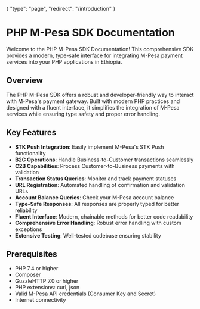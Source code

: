 {
"type": "page",
"redirect": "/introduction"
}

# PHP M-Pesa SDK Documentation

Welcome to the PHP M-Pesa SDK Documentation! This comprehensive SDK provides a modern, type-safe interface for integrating M-Pesa payment services into your PHP applications in Ethiopia.

## Overview

The PHP M-Pesa SDK offers a robust and developer-friendly way to interact with M-Pesa's payment gateway. Built with modern PHP practices and designed with a fluent interface, it simplifies the integration of M-Pesa services while ensuring type safety and proper error handling.

## Key Features

- **STK Push Integration**: Easily implement M-Pesa's STK Push functionality
- **B2C Operations**: Handle Business-to-Customer transactions seamlessly
- **C2B Capabilities**: Process Customer-to-Business payments with validation
- **Transaction Status Queries**: Monitor and track payment statuses
- **URL Registration**: Automated handling of confirmation and validation URLs
- **Account Balance Queries**: Check your M-Pesa account balance
- **Type-Safe Responses**: All responses are properly typed for better reliability
- **Fluent Interface**: Modern, chainable methods for better code readability
- **Comprehensive Error Handling**: Robust error handling with custom exceptions
- **Extensive Testing**: Well-tested codebase ensuring stability

## Prerequisites

- PHP 7.4 or higher
- Composer
- GuzzleHTTP 7.0 or higher
- PHP extensions: curl, json
- Valid M-Pesa API credentials (Consumer Key and Secret)
- Internet connectivity
